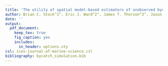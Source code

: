 ```yaml
---
title: 'The utility of spatial model-based estimators of unobserved bycatch: future or folly?'
author: Brian C. Stock^1^, Eric J. Ward^2^, James T. Thorson^3^, Jason E. Jannot^3^, Brice X. Semmens^1^
date: ''
output:
  pdf_document:
    keep_tex: true
    fig_caption: yes
    includes:
      in_header: options.sty
csl: ices-journal-of-marine-science.csl
bibliography: bycatch_simulation.bib
---
```


\pagebreak

\begin{landscape}

\begin{table}[]
\caption{Fisheries for which the ratio estimator is used to calculate total bycatch from partial observer coverage. This list is far from comprehensive and included simply to illustrate broad use of the ratio estimator across fisheries regions, management organizations, and gear types.}
\label{ratio-ex}
\begin{tabular}{@{}llllll@{}}
\toprule
\textbf{FAO Region} & \textbf{\begin{tabular}[c]{@{}l@{}}Country/\\ Organization\end{tabular}} & \textbf{Fisheries} & \textbf{Bycatch Species} & \textbf{\begin{tabular}[c]{@{}l@{}}Observer\\ Coverage\end{tabular}} & \textbf{Reference} \\
\midrule
Global & FAO & All & Total bycatch (all species combined) &  & \begin{tabular}[c]{@{}l@{}}Alverson et al. 1994,\\ Kelleher 2005\end{tabular} \\
Mediterranean Sea & \begin{tabular}[c]{@{}l@{}}Spain, Italy,\\ Greece, Turkey\end{tabular} & \begin{tabular}[c]{@{}l@{}}Trawl, trap, purse seine,\\ longline, dredge, gillnet\end{tabular} & Total bycatch (all species combined) &  & Tsagarakis et al. 2014 \\
\begin{tabular}[c]{@{}l@{}}Mediterranean Sea\\ Atlantic, Northeast\end{tabular} & European Union & All & All &  & ICES 2007 \\
Atlantic, Northeast & Scotland & Seine, trawl & Haddock, cod, whiting & 0.1-0.2\% & Stratoudakis et al. 1999 \\
Atlantic, Northeast & Ireland & Gillnet (albacore tuna) & \begin{tabular}[c]{@{}l@{}}25 species of fish, seabirds,\\ turtles, and cetaceans\end{tabular} & 2.2-47.8\% & Rogan and Mackey 2007 \\
Atlantic, Northwest & USA & \begin{tabular}[c]{@{}l@{}}Longline, trawl, seine,\\ pot/trap, handline, \\ dredge, gillnet\end{tabular} & \begin{tabular}[c]{@{}l@{}}60 species of groundfish, invertebrates,\\ pelagic fish, elasmobranchs, seabirds,\\ marine mammals, and turtles\end{tabular} & 3\% & \begin{tabular}[c]{@{}l@{}}Wigley et al. 2007,\\ GARFO 2016\end{tabular} \\
Atlantic, Northwest & Canada & Longline, trawl, gillnet & \begin{tabular}[c]{@{}l@{}}Porbeagle, shortfin mako shark,\\ blue shark\end{tabular} & 5\% & Compana et al. 2011 \\
Atlantic, Western & USA & Shrimp trawl & Marine mammals & 0.8\% & Soldevilla et al. 2016 \\
Atlantic, Southeast & South Africa & Groundfish trawl & \begin{tabular}[c]{@{}l@{}}19 species of finfish, elasmobranchs,\\ and cephalopods\end{tabular} & 0.3\% & Walmsley et al. 2007 \\
Atlantic, all & \begin{tabular}[c]{@{}l@{}}Spain, France,\\ ICCAT\end{tabular} & Tuna purse seine & \begin{tabular}[c]{@{}l@{}}Dozens of species of other finfish, sharks,\\ marine mammals, and turtles\end{tabular} & 1.5-32.7\% & \begin{tabular}[c]{@{}l@{}}Amande et al. 2010b,\\ Hall and Roman 2013\end{tabular} \\
Indian, all & Taiwan & Longline & \begin{tabular}[c]{@{}l@{}}40 species of tuna, fish, sharks,\\seabirds, marine mammals, and turtles\end{tabular} & 2.2-20.8\% & Huang and Liu 2010 \\
Indian, all & IOTC & Tuna purse seine & \begin{tabular}[c]{@{}l@{}}Dozens of species of tuna, other finfish,\\ sharks, marine mammals, and turtles\end{tabular} & 1.4-8.1\% & Hall and Roman 2013 \\
Indian, Western & Kuwait & Shrimp trawl & 23 species of finfish and elasmobranchs & 35-54\% & Ye et al. 2000 \\
Pacific, Southwest & \begin{tabular}[c]{@{}l@{}}New Zealand,\\ Australia\end{tabular} & Deepwater trawl & \begin{tabular}[c]{@{}l@{}}48 species of finfish, elasmobranchs,\\ and invertebrates\end{tabular} & 10.5-22.1\% & Anderson and Clark 2003 \\
Pacific, Eastern & IATTC & Tuna purse seine & \begin{tabular}[c]{@{}l@{}}Dozens of species of tuna, other finfish,\\ sharks, marine mammals, and turtles\end{tabular} & \textgreater 99\% & Hall and Roman 2013 \\
Pacific, Western & WCPFC & Tuna purse seine & \begin{tabular}[c]{@{}l@{}}Dozens of species of tuna, other finfish, \\ sharks, marine mammals, and turtles\end{tabular} & 1.5-11\% & Hall and Roman 2013 \\
Pacific, Eastern & USA & Groundfish trawl & \begin{tabular}[c]{@{}l@{}}Dozens of species of finfish, elasmobranchs,\\ invertebrates, marine mammals, and seabirds\end{tabular} & \textgreater 99\% & Somers et al. 2018 \\
Pacific, Eastern & USA & Sablefish longline & \begin{tabular}[c]{@{}l@{}}Dozens of species of finfish, elasmobranchs,\\ invertebrates, marine mammals,  and seabirds\end{tabular} & 7-41\% & Somers et al. 2018 \\
Pacific, Eastern & USA & Groundfish pot & \begin{tabular}[c]{@{}l@{}}Dozens of species of finfish, elasmobranchs,\\ invertebrates, marine mammals,  and seabirds\end{tabular} & 2-12\% & Somers et al. 2018
\end{tabular}
\end{table}

\end{landscape}
